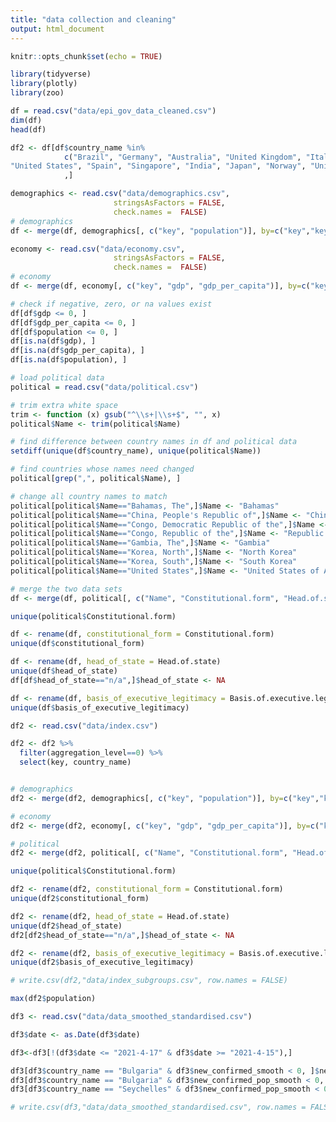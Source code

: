 ```yaml
---
title: "data collection and cleaning"
output: html_document
---
```


```r
knitr::opts_chunk$set(echo = TRUE)

library(tidyverse)
library(plotly)
library(zoo)
```



```r
df = read.csv("data/epi_gov_data_cleaned.csv")
dim(df)
head(df)

```

```r
df2 <- df[df$country_name %in%
            c("Brazil", "Germany", "Australia", "United Kingdom", "Italy", "New Zealand",
"United States", "Spain", "Singapore", "India", "Japan", "Norway", "United States of America")
            ,]

```

```r
demographics <- read.csv("data/demographics.csv",
                       stringsAsFactors = FALSE,
                       check.names =  FALSE)
# demographics
df <- merge(df, demographics[, c("key", "population")], by=c("key","key")) # NA's match
```

```r
economy <- read.csv("data/economy.csv",
                       stringsAsFactors = FALSE,
                       check.names =  FALSE)
# economy
df <- merge(df, economy[, c("key", "gdp", "gdp_per_capita")], by=c("key","key")) # NA's match
```

```r
# check if negative, zero, or na values exist
df[df$gdp <= 0, ] 
df[df$gdp_per_capita <= 0, ] 
df[df$population <= 0, ] 
df[is.na(df$gdp), ] 
df[is.na(df$gdp_per_capita), ] 
df[is.na(df$population), ] 
```

```r
# load political data
political = read.csv("data/political.csv")

# trim extra white space
trim <- function (x) gsub("^\\s+|\\s+$", "", x)
political$Name <- trim(political$Name)

# find difference between country names in df and political data
setdiff(unique(df$country_name), unique(political$Name))

# find countries whose names need changed
political[grep(",", political$Name), ]

# change all country names to match
political[political$Name=="Bahamas, The",]$Name <- "Bahamas"
political[political$Name=="China, People's Republic of",]$Name <- "China"
political[political$Name=="Congo, Democratic Republic of the",]$Name <- "Democratic Republic of the Congo"
political[political$Name=="Congo, Republic of the",]$Name <- "Republic of the Congo"
political[political$Name=="Gambia, The",]$Name <- "Gambia"
political[political$Name=="Korea, North",]$Name <- "North Korea"
political[political$Name=="Korea, South",]$Name <- "South Korea"
political[political$Name=="United States",]$Name <- "United States of America"

# merge the two data sets
df <- merge(df, political[, c("Name", "Constitutional.form", "Head.of.state", "Basis.of.executive.legitimacy")], by.x="country_name", by.y="Name") # NA's match

unique(political$Constitutional.form)

df <- rename(df, constitutional_form = Constitutional.form)
unique(df$constitutional_form)
```


```r
df <- rename(df, head_of_state = Head.of.state)
unique(df$head_of_state)
df[df$head_of_state=="n/a",]$head_of_state <- NA

df <- rename(df, basis_of_executive_legitimacy = Basis.of.executive.legitimacy)
unique(df$basis_of_executive_legitimacy)
```

```r
df2 <- read.csv("data/index.csv")

df2 <- df2 %>%
  filter(aggregation_level==0) %>%
  select(key, country_name)


# demographics
df2 <- merge(df2, demographics[, c("key", "population")], by=c("key","key")) # NA's match

# economy
df2 <- merge(df2, economy[, c("key", "gdp", "gdp_per_capita")], by=c("key","key")) # NA's match

# political
df2 <- merge(df2, political[, c("Name", "Constitutional.form", "Head.of.state", "Basis.of.executive.legitimacy")], by.x="country_name", by.y="Name") # NA's match

unique(political$Constitutional.form)

df2 <- rename(df2, constitutional_form = Constitutional.form)
unique(df2$constitutional_form)

df2 <- rename(df2, head_of_state = Head.of.state)
unique(df2$head_of_state)
df2[df2$head_of_state=="n/a",]$head_of_state <- NA

df2 <- rename(df2, basis_of_executive_legitimacy = Basis.of.executive.legitimacy)
unique(df2$basis_of_executive_legitimacy)

# write.csv(df2,"data/index_subgroups.csv", row.names = FALSE)

max(df2$population)

df3 <- read.csv("data/data_smoothed_standardised.csv")

df3$date <- as.Date(df3$date)

df3<-df3[!(df3$date <= "2021-4-17" & df3$date >= "2021-4-15"),]

df3[df3$country_name == "Bulgaria" & df3$new_confirmed_smooth < 0, ]$new_confirmed_smooth <- 0
df3[df3$country_name == "Bulgaria" & df3$new_confirmed_pop_smooth < 0, ]$new_confirmed_pop_smooth <- 0
df3[df3$country_name == "Seychelles" & df3$new_confirmed_pop_smooth < 0, ]$new_confirmed_pop_smooth <- 0

# write.csv(df3,"data/data_smoothed_standardised.csv", row.names = FALSE)

```